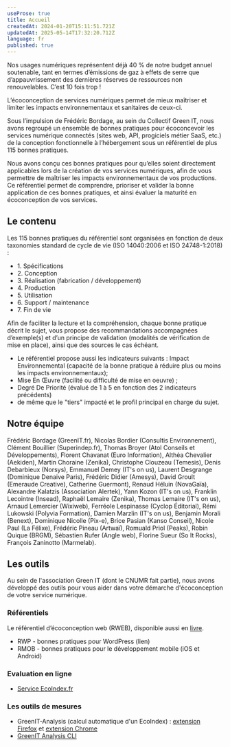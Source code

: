 ```yaml
---
useProse: true
title: Accueil
createdAt: 2024-01-20T15:11:51.721Z
updatedAt: 2025-05-14T17:32:20.712Z
language: fr
published: true
---
```


Nos usages numériques représentent déjà 40 % de notre budget annuel soutenable, tant en termes d’émissions de gaz à effets de serre que d’appauvrissement des dernières réserves de ressources non renouvelables. C’est 10 fois trop ! 

L’écoconception de services numériques permet de mieux maîtriser et limiter les impacts environnementaux et sanitaires de ceux-ci.

Sous l’impulsion de Frédéric Bordage, au sein du Collectif Green IT, nous avons regroupé un ensemble de bonnes pratiques pour écoconcevoir les services numérique connectés (sites web, API, progiciels métier SaaS, etc.) de la conception fonctionnelle à l’hébergement sous un référentiel de plus 115 bonnes pratiques.

<CTAWithIcon label="Découvrez les bonnes pratiques" url="/fr/fiches" target="_self" />

Nous avons conçu ces bonnes pratiques pour qu’elles soient directement applicables lors de la création de vos services numériques, afin de vous permettre de maîtriser les impacts environnementaux de vos productions. Ce référentiel permet de comprendre, prioriser et valider la bonne application de ces bonnes pratiques, et ainsi évaluer la maturité en écoconception de vos services.

## Le contenu

Les 115 bonnes pratiques du référentiel sont organisées en fonction de deux taxonomies standard de cycle de vie (ISO 14040:2006 et ISO 24748-1:2018) :

* 1\. Spécifications
* 2\. Conception
* 3\. Réalisation (fabrication / développement)
* 4\. Production
* 5\. Utilisation
* 6\. Support / maintenance
* 7\. Fin de vie

Afin de faciliter la lecture et la compréhension, chaque bonne pratique décrit le sujet, vous propose des recommandations accompagnées d’exemple(s) et d’un principe de validation (modalités de vérification de mise en place), ainsi que des sources le cas échéant.

* Le référentiel propose aussi les indicateurs suivants : Impact Environnemental (capacité de la bonne pratique à réduire plus ou moins les impacts environnementaux); 
* Mise En Œuvre (facilité ou difficulté de mise en oeuvre) ;
* Degré De Priorité (évalué de 1 à 5 en fonction des 2 indicateurs précédents) 
* de même que le "tiers" impacté et le profil principal en charge du sujet.

## Notre équipe

Frédéric Bordage (GreenIT.fr), Nicolas Bordier (Consultis Environnement), Clément Bouillier (Superindep.fr), Thomas Broyer (Atol Conseils et Développements), Florent Chavanat (Euro Information), Althéa Chevalier (Aekiden), Martin Choraine (Zenika), Christophe Clouzeau (Temesis), Denis Debarbieux (Norsys), Emmanuel Demey (IT's on us), Laurent Desgrange (Dominique Denaive Paris), Frédéric Didier (Amesys), David Groult (Emeraude Creative), Catherine Guermont), Renaud Héluin (NovaGaïa), Alexandre Kalatzis (Association Alertek), Yann Kozon (IT's on us), Franklin Lecointre (Insead), Raphaël Lemaire (Zenika), Thomas Lemaire (IT's on us), Arnaud Lemercier (Wixiweb), Ferréole Lespinasse (Cyclop Éditorial), Rémi Lukowski (Polyvia Formation), Damien Marzlin (IT's on us), Benjamin Morali (Benext), Dominique Nicolle (Pix-e), Brice Pasian (Kanso Conseil), Nicole Paul (La Félixe), Frédéric Pineau (Artwaï), Romuald Priol (Peaks), Robin Quique (BRGM), Sébastien Rufer (Angle web), Florine Sueur (So It Rocks), François Zaninotto (Marmelab).

<CTAWithIcon icon="tabler:brand-github" label="Contribuez !" url="https://github.com/cnumr/best-practices-wordpress/blob/main/CONTRIBUTING.md/" target="_blank" />

## Les outils

Au sein de l'association Green IT (dont le CNUMR fait partie), nous avons développé des outils pour vous aider dans votre démarche d'écoconception de votre service numérique.

### Référentiels

Le référentiel d’écoconception web (RWEB), disponible aussi en [livre](https://ecoconceptionweb.com/).

* RWP - bonnes pratiques pour WordPress (lien)
* RMOB - bonnes pratiques pour le développement mobile (iOS et Android)

### Evaluation en ligne

* [Service EcoIndex.fr](https://www.ecoindex.fr/)

### Les outils de mesures

* GreenIT-Analysis (calcul automatique d'un EcoIndex) : [extension Firefox](https://addons.mozilla.org/fr/firefox/addon/greenit-analysis/) et [extension Chrome](https://chrome.google.com/webstore/detail/greenit-analysis/mofbfhffeklkbebfclfaiifefjflcpad)
* [GreenIT Analysis CLI](https://github.com/cnumr/GreenIT-Analysis-cli)
